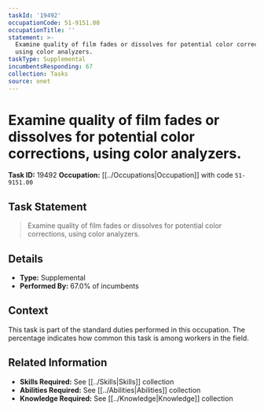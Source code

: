```yaml
---
taskId: '19492'
occupationCode: 51-9151.00
occupationTitle: ''
statement: >-
  Examine quality of film fades or dissolves for potential color corrections,
  using color analyzers.
taskType: Supplemental
incumbentsResponding: 67
collection: Tasks
source: onet
---
```

# Examine quality of film fades or dissolves for potential color corrections, using color analyzers.

**Task ID:** 19492
**Occupation:** [[../Occupations|Occupation]] with code `51-9151.00`

## Task Statement

> Examine quality of film fades or dissolves for potential color corrections, using color analyzers.

## Details

- **Type:** Supplemental
- **Performed By:** 67.0% of incumbents

## Context

This task is part of the standard duties performed in this occupation. The percentage indicates how common this task is among workers in the field.

## Related Information

- **Skills Required:** See [[../Skills|Skills]] collection
- **Abilities Required:** See [[../Abilities|Abilities]] collection
- **Knowledge Required:** See [[../Knowledge|Knowledge]] collection
